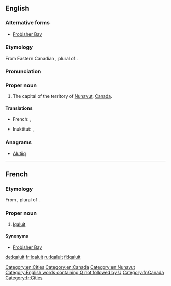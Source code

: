 ==English==
{{wikipedia}}

===Alternative forms===
* [[Frobisher Bay]] {{qualifier|former name}}

===Etymology===
From Eastern Canadian {{etyl|iu|en}} {{term|ᐃᖃᓗᐃᑦ||place of fish|lang=iu}}, plural of {{term|ᐃᖃᓗᒃ||fish|tr=[[iqaluk]]|lang=iu}}.

===Pronunciation===
{{rfp|lang=en}}

===Proper noun===
{{en-proper noun}}

# The capital of the territory of [[Nunavut]], [[Canada]].

====Translations====
{{trans-top|capital of Nunavut}}
* French: {{t+|fr|Iqaluit}}, {{t|fr|Frobisher Bay}}
{{trans-mid}}
* Inuktitut: {{t|iu|ᐃᖃᓗᐃᑦ}}, {{t|iu|Iqaluit}}
{{trans-bottom}}

===Anagrams===
* [[Alutiiq#English|Alutiiq]]

[[Category:en:Cities]]
[[Category:en:Canada]]
[[Category:en:Nunavut]]
[[Category:English words containing Q not followed by U]]
----

==French==

===Etymology===
From {{etyl|iu|fr}} {{term|ᐃᖃᓗᐃᑦ||place of fish|lang=iu}}, plural of {{term|ᐃᖃᓗᒃ||fish|tr=[[iqaluk]]|lang=iu}}.

===Proper noun===
{{fr-proper noun}}

# [[#English|Iqaluit]] {{gloss|capital of the territory of [[Nunavut]], [[Canada]]}}

====Synonyms====
* [[Frobisher Bay]] {{qualifier|former name}}

[[Category:fr:Canada]]
[[Category:fr:Cities]]

[[de:Iqaluit]]
[[fr:Iqaluit]]
[[ru:Iqaluit]]
[[fi:Iqaluit]]